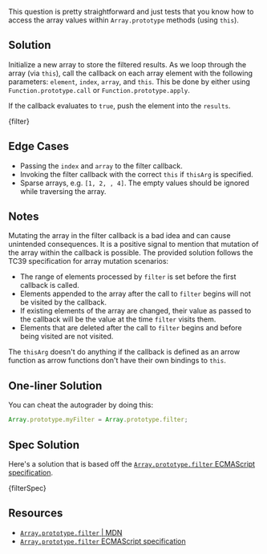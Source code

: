 

This question is pretty straightforward and just tests that you know how to access the array values within `Array.prototype` methods (using `this`).

## Solution

Initialize a new array to store the filtered results. As we loop through the array (via `this`), call the callback on each array element with the following parameters: `element`, `index`, `array`, and `this`. This be done by either using `Function.prototype.call` or `Function.prototype.apply`.

If the callback evaluates to `true`, push the element into the `results`.

<MDXCodeBlock>{filter}</MDXCodeBlock>

## Edge Cases

- Passing the `index` and `array` to the filter callback.
- Invoking the filter callback with the correct `this` if `thisArg` is specified.
- Sparse arrays, e.g. `[1, 2, , 4]`. The empty values should be ignored while traversing the array.

## Notes

Mutating the array in the filter callback is a bad idea and can cause unintended consequences. It is a positive signal to mention that mutation of the array within the callback is possible. The provided solution follows the TC39 specification for array mutation scenarios:

- The range of elements processed by `filter` is set before the first callback is called.
- Elements appended to the array after the call to `filter` begins will not be visited by the callback.
- If existing elements of the array are changed, their value as passed to the callback will be the value at the time `filter` visits them.
- Elements that are deleted after the call to `filter` begins and before being visited are not visited.

The `thisArg` doesn't do anything if the callback is defined as an arrow function as arrow functions don't have their own bindings to `this`.

## One-liner Solution

You can cheat the autograder by doing this:

```js
Array.prototype.myFilter = Array.prototype.filter;
```

## Spec Solution

Here's a solution that is based off the [`Array.prototype.filter` ECMAScript specification](https://tc39.es/ecma262/multipage/indexed-collections.html#sec-array.prototype.filter).

<MDXCodeBlock>{filterSpec}</MDXCodeBlock>

## Resources

- [`Array.prototype.filter` | MDN](https://developer.mozilla.org/en-US/docs/Web/JavaScript/Reference/Global_Objects/Array/filter)
- [`Array.prototype.filter` ECMAScript specification](https://tc39.es/ecma262/multipage/indexed-collections.html#sec-array.prototype.filter)
